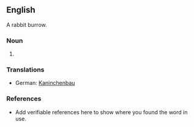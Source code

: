 ==English==

A rabbit burrow.

===Noun===
{{en-noun}}

# {{substub}}

===Translations===
{{top}}
*German: [[Kaninchenbau]] {{m}}
{{bottom}}

===References===
*Add verifiable references here to show where you found the word in use.